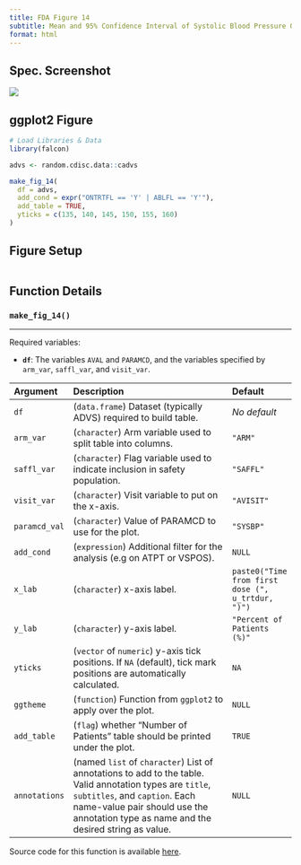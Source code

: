 ```yaml
---
title: FDA Figure 14
subtitle: Mean and 95% Confidence Interval of Systolic Blood Pressure Over Time by Treatment Arm, Safety Population, Trial X
format: html
---
```


::: panel-tabset
## Spec. Screenshot

![](../assets/images/screenshots/fig_14.png){fig-align="center"}

## ggplot2 Figure

```r
# Load Libraries & Data
library(falcon)

advs <- random.cdisc.data::cadvs

make_fig_14(
  df = advs,
  add_cond = expr("ONTRTFL == 'Y' | ABLFL == 'Y'"),
  add_table = TRUE,
  yticks = c(135, 140, 145, 150, 155, 160)
)
```

## Figure Setup

```r
```

## Function Details

### `make_fig_14()`

------------------------------------------------------------------------

Required variables:

-   **`df`**: The variables `AVAL` and `PARAMCD`, and the variables specified by `arm_var`, `saffl_var`, and `visit_var`.

| Argument      | Description                                                                                                                                                                                                                         | Default                                           |
|:--------------|:------------------------------------------|:--------------|
| `df`          | (`data.frame`) Dataset (typically ADVS) required to build table.                                                                                                                                                                    | *No default*                                      |
| `arm_var`     | (`character`) Arm variable used to split table into columns.                                                                                                                                                                        | `"ARM"`                                           |
| `saffl_var`   | (`character`) Flag variable used to indicate inclusion in safety population.                                                                                                                                                        | `"SAFFL"`                                         |
| `visit_var`   | (`character`) Visit variable to put on the x-axis.                                                                                                                                                                                  | `"AVISIT"`                                        |
| `paramcd_val` | (`character`) Value of PARAMCD to use for the plot.                                                                                                                                                                                 | `"SYSBP"`                                         |
| `add_cond`    | (`expression`) Additional filter for the analysis (e.g on ATPT or VSPOS).                                                                                                                                                           | `NULL`                                            |
| `x_lab`       | (`character`) x-axis label.                                                                                                                                                                                                         | `paste0("Time from first dose (", u_trtdur, ")")` |
| `y_lab`       | (`character`) y-axis label.                                                                                                                                                                                                         | `"Percent of Patients (%)"`                       |
| `yticks`      | (`vector` of `numeric`) y-axis tick positions. If `NA` (default), tick mark positions are automatically calculated.                                                                                                                 | `NA`                                              |
| `ggtheme`     | (`function`) Function from `ggplot2` to apply over the plot.                                                                                                                                                                        | `NULL`                                              |
| `add_table`   | (`flag`) whether "Number of Patients" table should be printed under the plot.                                                                                                                                                       | `TRUE`                                            |
| `annotations` | (named `list` of `character`) List of annotations to add to the table. Valid annotation types are `title`, `subtitles`, and `caption`. Each name-value pair should use the annotation type as name and the desired string as value. | `NULL`                                            |

Source code for this function is available [here](https://github.com/pharmaverse/falcon/blob/main/R/fda-fig_14.R).
:::
